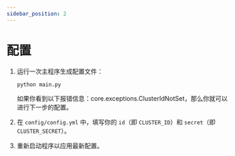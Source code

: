 ```yaml
---
sidebar_position: 2
---
```


# 配置

1. 运行一次主程序生成配置文件：

    ```sh
    python main.py
    ```

    如果你看到以下报错信息：core.exceptions.ClusterIdNotSet，那么你就可以进行下一步的配置。

2. 在 `config/config.yml` 中，填写你的 `id`（即 `CLUSTER_ID`）和 `secret`（即 `CLUSTER_SECRET`）。

3. 重新启动程序以应用最新配置。